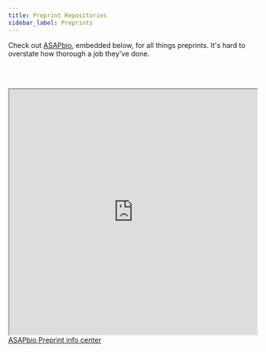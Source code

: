 ```yaml
---
title: Preprint Repositories
sidebar_label: Preprints
---
```


Check out [ASAPbio](https://asapbio.org), embedded below, for all things preprints. It's hard to overstate how thorough a job they've done.

<br></br>
<iframe src="https://asapbio.org/preprint-info" width="100%" height="500" title="CSS Stacking, Absolute 1"></iframe>
<figcaption><a href = "https://asapbio.org/preprint-info">ASAPbio Preprint info center</a></figcaption>
